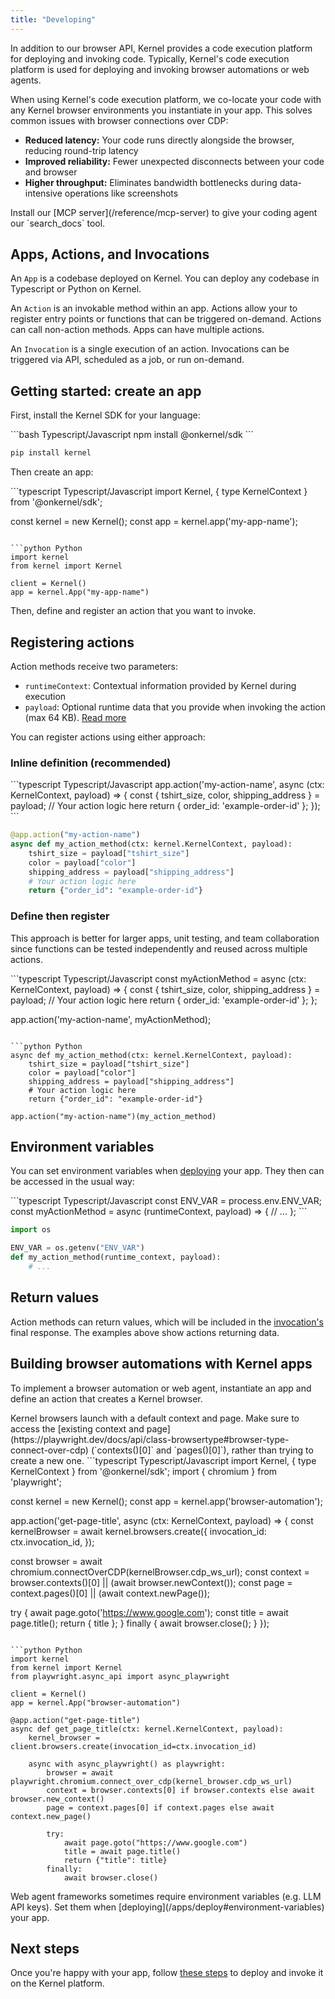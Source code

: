 ```yaml
---
title: "Developing"
---
```


In addition to our browser API, Kernel provides a code execution platform for deploying and invoking code. Typically, Kernel's code execution platform is used for deploying and invoking browser automations or web agents.

When using Kernel's code execution platform, we co-locate your code with any Kernel browser environments you instantiate in your app. This solves common issues with browser connections over CDP:
- **Reduced latency:** Your code runs directly alongside the browser, reducing round-trip latency
- **Improved reliability:** Fewer unexpected disconnects between your code and browser
- **Higher throughput:** Eliminates bandwidth bottlenecks during data-intensive operations like screenshots

<Tip>
  Install our [MCP server](/reference/mcp-server) to give your coding agent our `search_docs` tool.
</Tip>

## Apps, Actions, and Invocations

An `App` is a codebase deployed on Kernel. You can deploy any codebase in Typescript or Python on Kernel.

An `Action` is an invokable method within an app. Actions allow your to register entry points or functions that can be triggered on-demand. Actions can call non-action methods. Apps can have multiple actions.

An `Invocation` is a single execution of an action. Invocations can be triggered via API, scheduled as a job, or run on-demand.

## Getting started: create an app

First, install the Kernel SDK for your language:

<CodeGroup>
```bash Typescript/Javascript
npm install @onkernel/sdk
```

```bash Python
pip install kernel
```
</CodeGroup>

Then create an app:

<CodeGroup>
```typescript Typescript/Javascript
import Kernel, { type KernelContext } from '@onkernel/sdk';

const kernel = new Kernel();
const app = kernel.app('my-app-name');
```

```python Python
import kernel
from kernel import Kernel

client = Kernel()
app = kernel.App("my-app-name")
```
</CodeGroup>

Then, define and register an action that you want to invoke.

## Registering actions

Action methods receive two parameters:
- `runtimeContext`: Contextual information provided by Kernel during execution
- `payload`: Optional runtime data that you provide when invoking the action (max 64 KB). [Read more](/apps/invoke#payload-parameter)

You can register actions using either approach:

### Inline definition (recommended)

<CodeGroup>
```typescript Typescript/Javascript
app.action('my-action-name', async (ctx: KernelContext, payload) => {
  const { tshirt_size, color, shipping_address } = payload;
  // Your action logic here
  return { order_id: 'example-order-id' };
});
```

```python Python
@app.action("my-action-name")
async def my_action_method(ctx: kernel.KernelContext, payload):
    tshirt_size = payload["tshirt_size"]
    color = payload["color"]
    shipping_address = payload["shipping_address"]
    # Your action logic here
    return {"order_id": "example-order-id"}
```
</CodeGroup>

### Define then register

This approach is better for larger apps, unit testing, and team collaboration since functions can be tested independently and reused across multiple actions.

<CodeGroup>
```typescript Typescript/Javascript
const myActionMethod = async (ctx: KernelContext, payload) => {
  const { tshirt_size, color, shipping_address } = payload;
  // Your action logic here
  return { order_id: 'example-order-id' };
};

app.action('my-action-name', myActionMethod);
```

```python Python
async def my_action_method(ctx: kernel.KernelContext, payload):
    tshirt_size = payload["tshirt_size"]
    color = payload["color"]
    shipping_address = payload["shipping_address"]
    # Your action logic here
    return {"order_id": "example-order-id"}

app.action("my-action-name")(my_action_method)
```
</CodeGroup>

## Environment variables

You can set environment variables when [deploying](/apps/deploy#environment-variables) your app. They then can be accessed in the usual way:

<CodeGroup>
```typescript Typescript/Javascript
const ENV_VAR = process.env.ENV_VAR;
const myActionMethod = async (runtimeContext, payload) => {
  // ...
};
```

```python Python
import os

ENV_VAR = os.getenv("ENV_VAR")
def my_action_method(runtime_context, payload):
    # ...
```
</CodeGroup>

## Return values

Action methods can return values, which will be included in the [invocation's](/apps/invoke#return-values) final response. The examples above show actions returning data.

## Building browser automations with Kernel apps

To implement a browser automation or web agent, instantiate an app and define an action that creates a Kernel browser.

<Info>
  Kernel browsers launch with a default context and page. Make sure to access
  the [existing context and
  page](https://playwright.dev/docs/api/class-browsertype#browser-type-connect-over-cdp)
  (`contexts()[0]` and `pages()[0]`), rather than trying to create a new one.
</Info>

<CodeGroup>
```typescript Typescript/Javascript
import Kernel, { type KernelContext } from '@onkernel/sdk';
import { chromium } from 'playwright';

const kernel = new Kernel();
const app = kernel.app('browser-automation');

app.action('get-page-title', async (ctx: KernelContext, payload) => {
  const kernelBrowser = await kernel.browsers.create({
    invocation_id: ctx.invocation_id,
  });

  const browser = await chromium.connectOverCDP(kernelBrowser.cdp_ws_url);
  const context = browser.contexts()[0] || (await browser.newContext());
  const page = context.pages()[0] || (await context.newPage());

  try {
    await page.goto('https://www.google.com');
    const title = await page.title();
    return { title };
  } finally {
    await browser.close();
  }
});
```

```python Python
import kernel
from kernel import Kernel
from playwright.async_api import async_playwright

client = Kernel()
app = kernel.App("browser-automation")

@app.action("get-page-title")
async def get_page_title(ctx: kernel.KernelContext, payload):
    kernel_browser = client.browsers.create(invocation_id=ctx.invocation_id)

    async with async_playwright() as playwright:
        browser = await playwright.chromium.connect_over_cdp(kernel_browser.cdp_ws_url)
        context = browser.contexts[0] if browser.contexts else await browser.new_context()
        page = context.pages[0] if context.pages else await context.new_page()

        try:
            await page.goto("https://www.google.com")
            title = await page.title()
            return {"title": title}
        finally:
            await browser.close()
```
</CodeGroup>

<Info>
  Web agent frameworks sometimes require environment variables (e.g. LLM API keys). Set them when [deploying](/apps/deploy#environment-variables) your app.
</Info>

## Next steps

Once you're happy with your app, follow [these steps](/apps/deploy) to deploy and invoke it on the Kernel platform.
